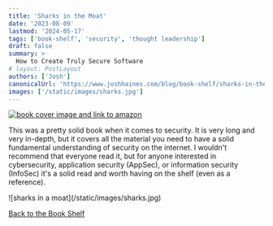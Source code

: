 ```yaml
---
title: 'Sharks in the Moat'
date: '2023-08-09'
lastmod: '2024-05-17'
tags: ['book-shelf', 'security', 'thought leadership']
draft: false
summary: >
  How to Create Truly Secure Software
# layout: PostLayout
authors: ['Josh']
canonicalUrl: 'https://www.joshhaines.com/blog/book-shelf/sharks-in-the-moat'
images: ['/static/images/sharks.jpg']
---
```


<div className="mx-auto w-1/3">
  <a href="https://www.amazon.com/SHARKS-MOAT-Create-Secure-Software/dp/1792129122">
    <img
      alt="book cover image and link to amazon"
      src="https://m.media-amazon.com/images/I/51GRdJ0KHVL._SX342_SY445_.jpg"
    />
  </a>
</div>

This was a pretty solid book when it comes to security. It is very long and very in-depth, but it covers all the material you need to have a solid fundamental understanding of security on the internet. I wouldn't recommend that everyone read it, but for anyone interested in cybersecurity, application security (AppSec), or information security (InfoSec) it's a solid read and worth having on the shelf (even as a reference).

<div className="-mx-2 flex flex-wrap justify-center overflow-hidden xl:-mx-2">
  <div className="my-1 w-full overflow-hidden px-2 xl:my-1 xl:w-3/4 xl:px-2">
    ![sharks in a moat](/static/images/sharks.jpg)
  </div>
</div>

[Back to the Book Shelf](/blog/book-shelf)
